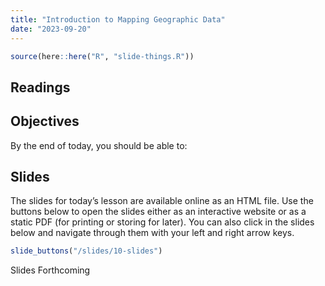 ```yaml
---
title: "Introduction to Mapping Geographic Data"
date: "2023-09-20"
---
```


```r
source(here::here("R", "slide-things.R"))

```

## Readings

## Objectives

By the end of today, you should be able to: 



## Slides
The slides for today's lesson are available online as an HTML file. Use the buttons below to open the slides either as an interactive website or as a static PDF (for printing or storing for later). You can also click in the slides below and navigate through them with your left and right arrow keys.

```r
slide_buttons("/slides/10-slides")
```

Slides Forthcoming